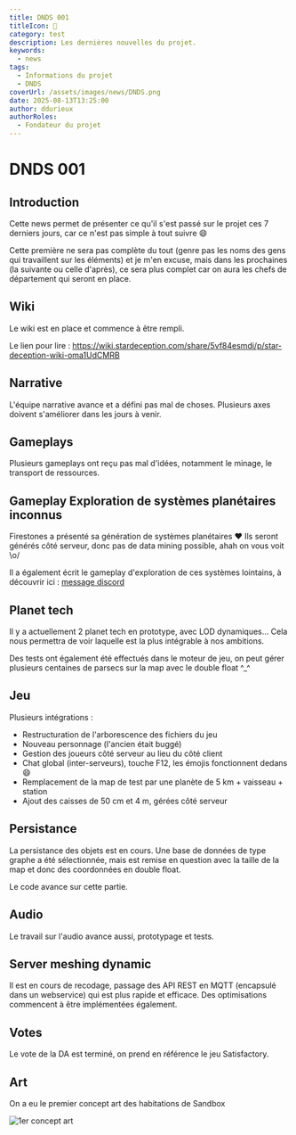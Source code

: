 ```yaml
---
title: DNDS 001
titleIcon: 📰
category: test
description: Les dernières nouvelles du projet.
keywords:
  - news
tags:
  - Informations du projet
  - DNDS
coverUrl: /assets/images/news/DNDS.png
date: 2025-08-13T13:25:00
author: ddurieux
authorRoles:
  - Fondateur du projet
---
```


# DNDS 001

## Introduction

Cette news permet de présenter ce qu'il s'est passé sur le projet ces 7 derniers jours, car ce n'est pas simple à tout suivre 😄

Cette première ne sera pas complète du tout (genre pas les noms des gens qui travaillent sur les éléments) et je m'en excuse, mais dans les prochaines (la suivante ou celle d'après), ce sera plus complet car on aura les chefs de département qui seront en place.

## Wiki

Le wiki est en place et commence à être rempli.

Le lien pour lire : https://wiki.stardeception.com/share/5vf84esmdi/p/star-deception-wiki-oma1UdCMRB

## Narrative

L'équipe narrative avance et a défini pas mal de choses. Plusieurs axes doivent s'améliorer dans les jours à venir.

## Gameplays

Plusieurs gameplays ont reçu pas mal d'idées, notamment le minage, le transport de ressources.

## Gameplay Exploration de systèmes planétaires inconnus

Firestones a présenté sa génération de systèmes planétaires ❤️
Ils seront générés côté serveur, donc pas de data mining possible, ahah on vous voit \o/

Il a également écrit le gameplay d'exploration de ces systèmes lointains, à découvrir ici : [message discord](https://discord.com/channels/1399325839665004554/1404482920655093812/1404482920655093812)

## Planet tech

Il y a actuellement 2 planet tech en prototype, avec LOD dynamiques...
Cela nous permettra de voir laquelle est la plus intégrable à nos ambitions.

Des tests ont également été effectués dans le moteur de jeu, on peut gérer plusieurs centaines de parsecs sur la map avec le double float ^\_^

## Jeu

Plusieurs intégrations :

- Restructuration de l'arborescence des fichiers du jeu
- Nouveau personnage (l'ancien était buggé)
- Gestion des joueurs côté serveur au lieu du côté client
- Chat global (inter-serveurs), touche F12, les émojis fonctionnent dedans 😄
- Remplacement de la map de test par une planète de 5 km + vaisseau + station
- Ajout des caisses de 50 cm et 4 m, gérées côté serveur

## Persistance

La persistance des objets est en cours. Une base de données de type graphe a été sélectionnée, mais est remise en question avec la taille de la map et donc des coordonnées en double float.

Le code avance sur cette partie.

## Audio

Le travail sur l'audio avance aussi, prototypage et tests.

## Server meshing dynamic

Il est en cours de recodage, passage des API REST en MQTT (encapsulé dans un webservice) qui est plus rapide et efficace.
Des optimisations commencent à être implémentées également.

## Votes

Le vote de la DA est terminé, on prend en référence le jeu Satisfactory.

## Art

On a eu le premier concept art des habitations de Sandbox

![1er concept art](/assets/images/news/20250813-concept-art.png)
